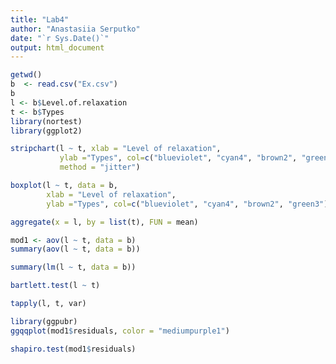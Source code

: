 ---
title: "Lab4"
author: "Anastasiia Serputko"
date: "`r Sys.Date()`"
output: html_document
---

```{r}
getwd()
b  <- read.csv("Ex.csv")
b
l <- b$Level.of.relaxation
t <- b$Types
library(nortest)
library(ggplot2) 
```


```{r}
stripchart(l ~ t, xlab = "Level of relaxation",  
           ylab ="Types", col=c("blueviolet", "cyan4", "brown2", "green3"), 
           method = "jitter")
```


```{r}
boxplot(l ~ t, data = b,
        xlab = "Level of relaxation",  
        ylab ="Types", col=c("blueviolet", "cyan4", "brown2", "green3"))
```



```{r}
aggregate(x = l, by = list(t), FUN = mean)
```



```{r}
mod1 <- aov(l ~ t, data = b)
summary(aov(l ~ t, data = b))
```



```{r}
summary(lm(l ~ t, data = b))
```



```{r}
bartlett.test(l ~ t)
```



```{r}
tapply(l, t, var)
```


```{r}
library(ggpubr)
ggqqplot(mod1$residuals, color = "mediumpurple1")
```


```{r}
shapiro.test(mod1$residuals)
```


```{r}

```


```{r}

```


```{r}

```